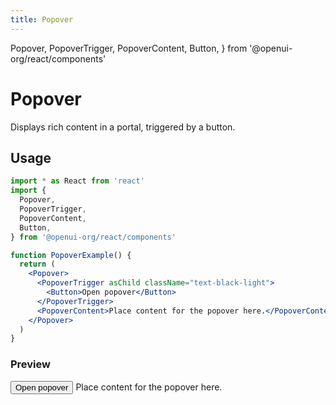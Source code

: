 ```yaml
---
title: Popover
---
```


  Popover,
  PopoverTrigger,
  PopoverContent,
  Button,
} from '@openui-org/react/components'

# Popover

Displays rich content in a portal, triggered by a button.

## Usage

```jsx
import * as React from 'react'
import {
  Popover,
  PopoverTrigger,
  PopoverContent,
  Button,
} from '@openui-org/react/components'

function PopoverExample() {
  return (
    <Popover>
      <PopoverTrigger asChild className="text-black-light">
        <Button>Open popover</Button>
      </PopoverTrigger>
      <PopoverContent>Place content for the popover here.</PopoverContent>
    </Popover>
  )
}
```

### Preview

<Preview>
  <Popover>
    <PopoverTrigger asChild className="text-black-light">
      <Button>Open popover</Button>
    </PopoverTrigger>
    <PopoverContent>Place content for the popover here.</PopoverContent>
  </Popover>
</Preview>
